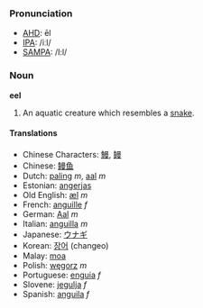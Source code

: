 ===Pronunciation===
*[[w:AHD|AHD]]: ēl
*[[w:IPA|IPA]]: /iːl/
*[[w:SAMPA|SAMPA]]: /I:l/
===Noun===
'''eel'''
#An aquatic creature which resembles a [[snake]].
====Translations====
*Chinese Characters: [[鰻]], [[鳗]]
*Chinese: [[鳗鱼]]
*Dutch: [[paling]] ''m'', [[aal]] ''m''
*Estonian: [[angerjas]]
*Old English: [[æl]] ''m''
*French: [[anguille]] ''f''
*German: [[Aal]] ''m''
*Italian: [[anguilla]] ''m''
*Japanese: [[ウナギ]]
*Korean: [[장어]] (changeo)
*Malay: [[moa]]
*Polish: [[węgorz]] ''m''
*Portuguese: [[enguia]] ''f''
*Slovene: [[jegulja]] ''f''
*Spanish: [[anguila]] ''f''